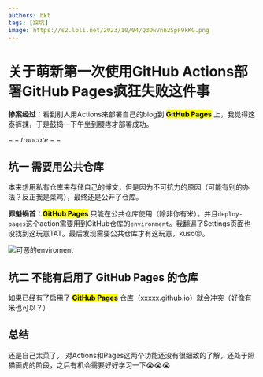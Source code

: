 ```yaml
---
authors: bkt
tags: [踩坑]
image: https://s2.loli.net/2023/10/04/Q3DwVnh2SpF9kKG.png
---
```



# 关于萌新第一次使用GitHub Actions部署GitHub Pages疯狂失败这件事

**惨案经过**：看到别人用Actions来部署自己的blog到 <Mark>**GitHub Pages**</Mark> 上，我觉得这泰裤辣，于是鼓捣一下午坐到腰疼才部署成功。

$--truncate--$

## 坑一 需要用公共仓库

本来想用私有仓库来存储自己的博文，但是因为不可抗力的原因（可能有别的办法？反正我是菜鸡），最终还是公开了仓库。

**罪魁祸首**：<Mark>**GitHub Pages**</Mark> 只能在公共仓库使用（除非你有米）。并且`deploy-pages`这个action需要用到GitHub仓库的`environment`。我翻遍了Settings页面也没找到这玩意TAT。最后发现需要公共仓库才有这玩意，kuso😡。

![可恶的enviroment](https://s2.loli.net/2023/10/04/OYw7n6gy2j9C5GN.png)

## 坑二 不能有启用了 GitHub Pages 的仓库

如果已经有了启用了 <Mark>**GitHub Pages**</Mark> 仓库（xxxxx.github.io）就会冲突（好像有米也可以？）

## 总结

<Spoiler>还是自己太菜了，</Spoiler>
对Actions和Pages这两个功能还没有很细致的了解，还处于照猫画虎的阶段，之后有机会需要好好学习一下😭😭😭

